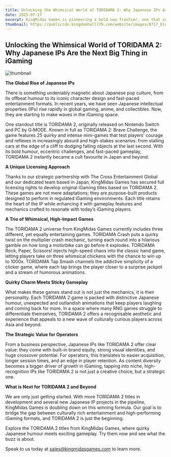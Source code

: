 ```yaml
---
title: Unlocking the Whimsical World of TORIDAMA 2: Why Japanese IPs Are the Next Big Thing in iGaming
date: 2025-07-17
excerpt: KingMidas Games is pioneering a bold new frontier, one that seamlessly blends beloved Japanese IPs with thrilling game mechanics. Discover how this unique fusion offers operators a strategic advantage, delivering built-in brand appeal and unmatched player engagement.
thumbnail: https://publiccdn.kingdomhall729.com/website/images/0717_blog.png
---
```



## **Unlocking the Whimsical World of TORIDAMA 2: Why Japanese IPs Are the Next Big Thing in iGaming**
![thumbnail](https://publiccdn.kingdomhall729.com/website/images/0717_blog.png)

**The Global Rise of Japanese IPs**

There is something undeniably magnetic about Japanese pop culture, from its offbeat humour to its iconic character design and fast-paced entertainment formats. In recent years, we have seen Japanese intellectual properties (IPs) rise rapidly in global gaming, anime, and collectibles. Now, they are starting to make waves in the iGaming space.


One standout title is TORIDAMA 2, originally released on Nintendo Switch and PC by G‑MODE. Known in full as TORIDAMA 2: Brave Challenge, the game features 25 quirky and intense mini-games that test players’ courage and reflexes in increasingly absurd and high-stakes scenarios: from stalling cars at the edge of a cliff to dodging falling objects at the last second. With its bold humour, eccentric challenges, and fast-paced gameplay, TORIDAMA 2 instantly became a cult favourite in Japan and beyond.

**A Unique Licensing Approach**

Thanks to our strategic partnership with The Cross Entertainment Global and our dedicated team based in Japan, KingMidas Games has secured full licensing rights to develop original iGaming titles based on TORIDAMA 2. These games are not mere adaptations; they are purpose-built products designed to perform in regulated iGaming environments. Each title retains the heart of the IP while enhancing it with gameplay features and mechanics crafted to resonate with today’s iGaming players.

**A Trio of Whimsical, High-Impact Games**

The TORIDAMA 2 universe from KingMidas Games currently includes three different, yet equally entertaining games. TORIDAMA Crash puts a quirky twist on the multiplier crash mechanic, turning each round into a hilarious gamble on how long a motorbike can go before it explodes. TORIDAMA Rock, Paper, Scissors! injects high-speed chaos into the classic hand game, letting players take on three whimsical chickens with the chance to win up to 1000x. TORIDAMA Tap Smash channels the addictive simplicity of a clicker game, where each tap brings the player closer to a surprise jackpot and a stream of humorous animations.

**Quirky Charm Meets Sticky Gameplay**

What makes these games stand out is not just the mechanics, it is their personality. Each TORIDAMA 2 game is packed with distinctive Japanese humour, unexpected and outlandish animations that keep players laughing and coming back for more. In a space where many RNG games struggle to differentiate themselves, TORIDAMA 2 offers a recognisable aesthetic and experience that appeals to a new wave of culturally curious players across Asia and beyond.

**The Strategic Value for Operators**

From a business perspective, Japanese IPs like TORIDAMA 2 offer clear value: they come with built-in brand equity, strong visual identities, and huge crossover potential. For operators, this translates to easier acquisition, longer session times, and an edge in player retention. As content diversity becomes a bigger driver of growth in iGaming, tapping into niche, high-recognition IPs like TORIDAMA 2 is not just a creative choice, but a strategic one.

**What is Next for TORIDAMA 2 and Beyond**

We are only just getting started. With more TORIDAMA 2 titles in development and several new Japanese IP projects in the pipeline, KingMidas Games is doubling down on this winning formula. Our goal is to bridge the gap between culturally rich entertainment and high-performing iGaming formats, and TORIDAMA 2 is just the beginning.

Explore the TORIDAMA 2 titles from KingMidas Games, where quirky Japanese humour meets exciting gameplay. Try them now and see what the buzz is about.

Speak to us today at [sales@kingmidasgames.com](sales@kingmidasgames.com) to learn more.